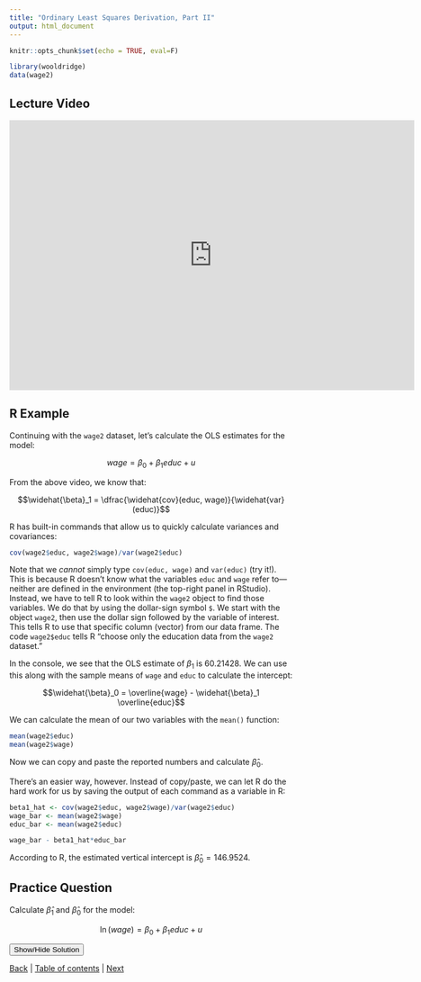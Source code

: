 ```yaml
---
title: "Ordinary Least Squares Derivation, Part II"
output: html_document
---
```


```r
knitr::opts_chunk$set(echo = TRUE, eval=F)

library(wooldridge)
data(wage2)
```

## Lecture Video

<iframe id="kaltura_player" src="https://cdnapisec.kaltura.com/p/391241/sp/39124100/embedIframeJs/uiconf_id/22119142/partner_id/391241?iframeembed=true&playerId=kaltura_player&entry_id=0_osgldf4z&flashvars[localizationCode]=en&amp;flashvars[leadWithHTML5]=true&amp;flashvars[sideBarContainer.plugin]=true&amp;flashvars[sideBarContainer.position]=left&amp;flashvars[sideBarContainer.clickToClose]=true&amp;flashvars[chapters.plugin]=true&amp;flashvars[chapters.layout]=vertical&amp;flashvars[chapters.thumbnailRotator]=false&amp;flashvars[streamSelector.plugin]=true&amp;flashvars[EmbedPlayer.SpinnerTarget]=videoHolder&amp;flashvars[dualScreen.plugin]=true&amp;flashvars[hotspots.plugin]=1&amp;flashvars[Kaltura.addCrossoriginToIframe]=true&amp;&wid=0_7r7wibya" width="720" height="480"  allow="autoplay *; fullscreen *; encrypted-media *" sandbox="allow-forms allow-same-origin allow-scripts allow-top-navigation allow-pointer-lock allow-popups allow-modals allow-orientation-lock allow-popups-to-escape-sandbox allow-presentation allow-top-navigation-by-user-activation" frameborder="0" title="Kaltura Player"></iframe>


## R Example

Continuing with the `wage2` dataset, let's calculate the OLS estimates for the model:

$$wage = \beta_0 + \beta_1 educ + u$$

From the above video, we know that:

$$\widehat{\beta}_1 = \dfrac{\widehat{cov}(educ, wage)}{\widehat{var}(educ)}$$

R has built-in commands that allow us to quickly calculate variances and covariances:

```r
cov(wage2$educ, wage2$wage)/var(wage2$educ)
```

Note that we *cannot* simply type `cov(educ, wage)` and `var(educ)` (try it!). This is because R doesn't know what the variables `educ` and `wage` refer to---neither are defined in the environment (the top-right panel in RStudio). Instead, we have to tell R to look within the `wage2` object to find those variables. We do that by using the dollar-sign symbol `$`. We start with the object `wage2`, then use the dollar sign followed by the variable of interest. This tells R to use that specific column (vector) from our data frame. The code `wage2$educ` tells R "choose only the education data from the `wage2` dataset."

In the console, we see that the OLS estimate of $\beta_1$ is 60.21428. We can use this along with the sample means of `wage` and `educ` to calculate the intercept:

$$\widehat{\beta}_0 = \overline{wage} - \widehat{\beta}_1 \overline{educ}$$

We can calculate the mean of our two variables with the `mean()` function:

```r
mean(wage2$educ)
mean(wage2$wage)
```

Now we can copy and paste the reported numbers and calculate $\widehat{\beta}_0$. 

There's an easier way, however. Instead of copy/paste, we can let R do the hard work for us by saving the output of each command as a variable in R:

```r
beta1_hat <- cov(wage2$educ, wage2$wage)/var(wage2$educ)
wage_bar <- mean(wage2$wage)
educ_bar <- mean(wage2$educ)

wage_bar - beta1_hat*educ_bar
```

According to R, the estimated vertical intercept is $\widehat{\beta}_0 = 146.9524$. 

## Practice Question
Calculate $\widehat{\beta}_1$ and $\widehat{\beta}_0$ for the model:

$$\ln(wage) = \beta_0 + \beta_1 educ + u$$

<div id="spoiler" style="display:none">


```r
beta1_hat <- cov(wage2$educ, wage2$lwage)/var(wage2$educ)
beta1_hat
lwage_bar <- mean(wage2$lwage)
educ_bar <- mean(wage2$educ)
lwage_bar - beta1_hat*educ_bar
```

</div>

<button title="Click to Show/Hide Content" type="button" onclick="if(document.getElementById('spoiler') .style.display=='none') {document.getElementById('spoiler') .style.display=''}else{document.getElementById('spoiler') .style.display='none'}">Show/Hide Solution</button>



[Back](2_1.html) | [Table of contents](2_0.html) | [Next](2_3.html) 
